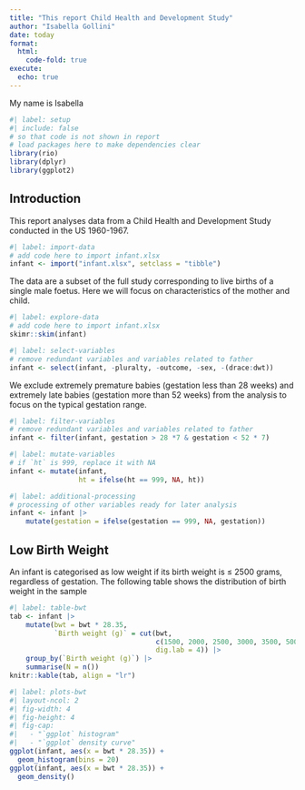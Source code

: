 ```yaml
---
title: "This report Child Health and Development Study"
author: "Isabella Gollini"
date: today
format: 
  html:
    code-fold: true 
execute:
  echo: true
---
```


My name is Isabella

```r
#| label: setup
#| include: false
# so that code is not shown in report  
# load packages here to make dependencies clear
library(rio)
library(dplyr)
library(ggplot2)
```

## Introduction

This report analyses data from a Child Health and Development Study 
conducted in the US 1960-1967.

```r
#| label: import-data
# add code here to import infant.xlsx
infant <- import("infant.xlsx", setclass = "tibble")
```

The data are a subset of the full study corresponding to live births of a 
single male foetus. Here we will focus on characteristics of the mother 
and child.

```r
#| label: explore-data
# add code here to import infant.xlsx
skimr::skim(infant)
```

```r
#| label: select-variables
# remove redundant variables and variables related to father
infant <- select(infant, -pluralty, -outcome, -sex, -(drace:dwt))
```

We exclude extremely premature babies (gestation less than 28 
weeks) and extremely late babies (gestation more than 52 weeks) from the 
analysis to focus on the typical gestation range.

```r
#| label: filter-variables
# remove redundant variables and variables related to father
infant <- filter(infant, gestation > 28 *7 & gestation < 52 * 7)
```

```r
#| label: mutate-variables
# if `ht` is 999, replace it with NA
infant <- mutate(infant, 
                 ht = ifelse(ht == 999, NA, ht))
```

```r
#| label: additional-processing
# processing of other variables ready for later analysis
infant <- infant |>
    mutate(gestation = ifelse(gestation == 999, NA, gestation))

```

## Low Birth Weight 

An infant is categorised as low weight if its birth weight is ≤ 2500 
grams, regardless of gestation. The following table shows the distribution 
of birth weight in the sample

```r
#| label: table-bwt
tab <- infant |>
    mutate(bwt = bwt * 28.35,
           `Birth weight (g)` = cut(bwt, 
                                    c(1500, 2000, 2500, 3000, 3500, 5000),
                                    dig.lab = 4)) |>
    group_by(`Birth weight (g)`) |>
    summarise(N = n())
knitr::kable(tab, align = "lr")
```

```r
#| label: plots-bwt
#| layout-ncol: 2
#| fig-width: 4
#| fig-height: 4
#| fig-cap: 
#|   - "`ggplot` histogram"
#|   - "`ggplot` density curve"
ggplot(infant, aes(x = bwt * 28.35)) + 
  geom_histogram(bins = 20)
ggplot(infant, aes(x = bwt * 28.35)) + 
  geom_density()
```
